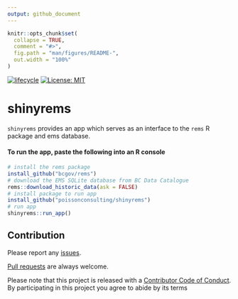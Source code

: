 ```yaml
---
output: github_document
---
```


<!-- README.md is generated from README.Rmd. Please edit that file -->

```r
knitr::opts_chunk$set(
  collapse = TRUE,
  comment = "#>",
  fig.path = "man/figures/README-",
  out.width = "100%"
)
```
[![lifecycle](https://img.shields.io/badge/lifecycle-experimental-orange.svg)](https://www.tidyverse.org/lifecycle/#experimental)
[![License: MIT](https://img.shields.io/badge/License-MIT-green.svg)](https://opensource.org/licenses/MIT)

# shinyrems

`shinyrems` provides an app which serves as an interface to the `rems` R package and ems database.

#### To run the app, paste the following into an R console

``` r
# install the rems package
install_github("bcgov/rems")
# download the EMS SQLite database from BC Data Catalogue
rems::download_historic_data(ask = FALSE)
# install package to run app
install_github("poissonconsulting/shinyrems")
# run app
shinyrems::run_app()
```

## Contribution

Please report any [issues](https://github.com/poissonconsulting/shinyrems/issues).

[Pull requests](https://github.com/poissonconsulting/shinyrems/pulls) are always welcome.

Please note that this project is released with a [Contributor Code of Conduct](CONDUCT.md). 
By participating in this project you agree to abide by its terms
